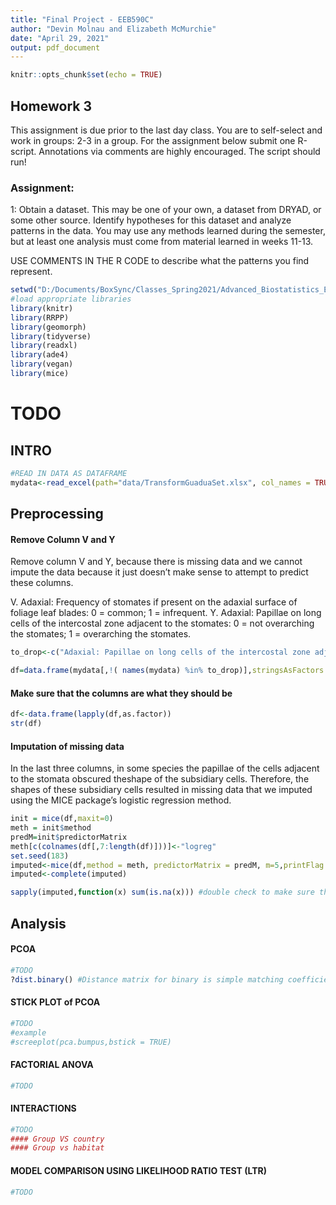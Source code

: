```yaml
---
title: "Final Project - EEB590C"
author: "Devin Molnau and Elizabeth McMurchie"
date: "April 29, 2021"
output: pdf_document
---
```


```r
knitr::opts_chunk$set(echo = TRUE)
```

## Homework 3
This assignment is due prior to the last day class. You are to self-select and work in groups: 2-3 in a group. For the assignment below submit one R-script. Annotations via comments are highly encouraged. The script should run!

### Assignment:

1: Obtain a dataset. This may be one of your own, a dataset from DRYAD, or some other source. Identify hypotheses for this dataset and analyze patterns in the data. You may use any methods learned during the semester, but at least one analysis must come from material learned in weeks 11-13.

USE COMMENTS IN THE R CODE to describe what the patterns you find represent.
```r
setwd("D:/Documents/BoxSync/Classes_Spring2021/Advanced_Biostatistics_EEB590C/Homework/Final_EEB590")
#load appropriate libraries
library(knitr)
library(RRPP)
library(geomorph)
library(tidyverse)
library(readxl)
library(ade4)
library(vegan)
library(mice)

```
# TODO
## INTRO


```r
#READ IN DATA AS DATAFRAME
mydata<-read_excel(path="data/TransformGuaduaSet.xlsx", col_names = TRUE, na="x")

```
## Preprocessing 

#### Remove Column V and Y
Remove column V and Y, because there is missing data and we cannot impute the data because it just doesn't make sense to attempt to predict these columns.

 V. Adaxial: Frequency of stomates if present on the adaxial surface of foliage leaf blades:  0 = common; 1 = infrequent.
Y. Adaxial: Papillae on long cells of the intercostal zone adjacent to the stomates:  0 = not overarching the stomates; 1 = overarching the stomates.
```r
to_drop<-c("Adaxial: Papillae on long cells of the intercostal zone adjacent to the stomates:  0 = not overarching the stomates; 1 = overarching the stomates.","Adaxial: Frequency of stomates if present on the adaxial surface of foliage leaf blades:  0 = common; 1 = infrequent.")

df=data.frame(mydata[,!( names(mydata) %in% to_drop)],stringsAsFactors = TRUE)
```

#### Make sure that the columns are what they should be
```r
df<-data.frame(lapply(df,as.factor))
str(df)
```

#### Imputation of missing data

In the last three columns, in some species the papillae of the cells adjacent to the stomata obscured theshape of the subsidiary cells. Therefore, the shapes of these subsidiary cells resulted in missing data that we imputed using the MICE package's logistic regression method. 

```r
init = mice(df,maxit=0)
meth = init$method
predM=init$predictorMatrix
meth[c(colnames(df[,7:length(df)]))]<-"logreg"
set.seed(183)
imputed<-mice(df,method = meth, predictorMatrix = predM, m=5,printFlag = FALSE)
imputed<-complete(imputed)

```


```r
sapply(imputed,function(x) sum(is.na(x))) #double check to make sure there are no more NA
```

## Analysis

#### PCOA
```r
#TODO
?dist.binary() #Distance matrix for binary is simple matching coefficient

```
#### STICK PLOT of PCOA
```r
#TODO
#example
#screeplot(pca.bumpus,bstick = TRUE) 
```

#### FACTORIAL ANOVA 

```r
#TODO
```


#### INTERACTIONS
```r
#TODO
#### Group VS country
#### Group vs habitat

```

#### MODEL COMPARISON USING LIKELIHOOD RATIO TEST (LTR)
```r
#TODO
```



